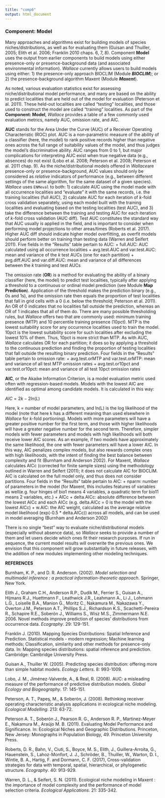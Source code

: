 ---
title: "comp6"
output: html_document
---

### **Component: Model**

Many approaches and algorithms exist for building models of species niches/distributions, as well as for evaluating them (Guisan and Thuiller, 2005; Elith et al. 2006; Franklin 2010 chaps. 6, 7, 8). Component **Model** uses the output from earlier components to build models using either presence-only or presence-background data (and associated environmental information). *Wallace* currently allows users to build models using either: 1) the presence-only approach BIOCLIM (Module ***BIOCLIM***); or 2) the presence-background algorithm Maxent (Module ***Maxent***). 

As noted, various evaluation statistics exist for assessing niche/distributional model performance, and many are based on the ability to predict localities that are held out of the model for evaluation (Peterson et al. 2011). These held-out localities are called "testing" localities, and those used to construct the model are called "training" localities. As part of the **Component: Model**, *Wallace* provides a table of a few commonly used evaluation metrics, namely AUC, omission rate, and AIC. 

**AUC** stands for the Area Under the Curve (AUC) of a Receiver Operating Characteristic (ROC) plot. AUC is a non-parametric measure of the ability of a classifier (here, the model) to rank positive records higher than negative ones across the full range of suitability values of the model, and thus judges the model's discriminative ability. AUC ranges from 0 to 1, but major complications for interpreting AUC exist when true negative data (e.g., absences) do not exist (Lobo et al. 2008; Peterson et al. 2008; Peterson et al. 2011 chap. 9). As the niche/distributional models offered in *Wallace*are presence-only or presence-background, AUC values should only be considered as *relative* indicators of performance (e.g., between different settings of the same algorithm, for the same dataset of a given species). *Wallace* uses `ENMeval` to both: 1) calculate AUC using the model made with all occurrence localities and "evaluate" it with the same records, i.e. the training localities (full AUC), 2) calculate AUC for each iteration of *k*-fold cross validation  separately, using each model built with the training localities and evaluating based on the testing localities (test AUC), and 3) take the difference between the training and testing AUC for each iteration of *k*-fold cross validation (AUC diff). Test AUC constitutes the standard way that AUC usually is applied in the field, and is important to consider when performing model projections to other areas/times (Roberts et al. 2017). Higher AUC diff should indicate higher model overfitting, as overfit models should perform better on training than testing data (Warren and Seifert 2011). Five fields in the "Results" table pertain to AUC:
 +	full.AUC: AUC calculated using all occurrence localities
 +	avg.test.AUC and var.test.AUC: mean and variance of the *k* test AUCs (one for each partition)
 +	avg.diff.AUC and var.diff.AUC: mean and variance of all differences between the *k* training and test AUCs  

The omission rate (**OR**) is a method for evaluating the ability of a  binary classifier (here, the model) to predict test localities, typically after applying a threshold to a continuous or ordinal model prediction (see Module **Map Prediction**). Application of the threshold makes the prediction binary (e.g., 0s and 1s), and the omission rate then equals the proportion of test localities that fall in grid cells with a 0 (i.e. below the threshold; Peterson et al. 2011). An OR of 0 indicates that no localities fall outside the prediction, whereas an OR of 1 indicates that all of them do. There are many possible thresholding rules, but *Wallace* offers two that are commonly used: minimum training presence (MTP) and 10 percentile training presence (10pct). MTP is the lowest suitability score for any occurrence localities used to train the model. 10pct is the lowest suitability score for such localities after excluding the lowest 10% of them. Thus, 10pct is more strict than MTP. As with AUC, *Wallace* calculates OR for each partition; it does so by applying a threshold to the continuous prediction and finding the proportion of testing localities that fall outside the resulting binary prediction. Four fields in the "Results" table pertain to omission rate:
 +	avg.test.orMTP and var.test.orMTP: mean and variance of all test MTP omission rates
 +	avg.test.or10pct and var.test.or10pct: mean and variance of all test 10pct omission rates  

**AIC**, or the Akaike Information Criterion, is a model evaluation metric used often with regression-based models. Models with the lowest AIC are identified as optimal among candidate models. It is calculated in this way:

$AIC = 2k - 2ln(L)$

Here, k = number of model parameters, and ln(L) is the log likelihood of the model (note that here k has a different meaning than used elsewhere in *Wallace* for *k*-fold portioning). Models with more parameters will have a greater positive number for the first term, and those with higher likelihoods will have a greater negative number for the second term. Therefore, simpler models with fewer parameters and models with high likelihoods will both receive lower AIC scores. As an example, if two models have approximately the same likelihood, the one with fewer parameters will have a lower AIC. In this way, AIC penalizes complex models, but also rewards complex ones with high likelihoods, with the intent of finding the best balance between complexity and fit (Burnham and Anderson 2002). For Maxent, *Wallace* calculates AICc (corrected for finite sample sizes) using the methodology outlined in Warren and Seifert (2011); it does not calculate AIC for BIOCLIM. AIC is calculated on the full model only, and thus does not consider partitions. Four fields in the "Results" table pertain to AIC:
 +	nparm: number of parameters in the model (for Maxent, this includes features of variables as well(e.g. four hinges of bio1 means 4 variables, a quadratic term for bio11 means 2 variables, etc.)
 +	AICc
 +	delta.AICc: absolute difference between the lowest AICc and each AICc (e.g. delta.AICc = 0 is the model with the lowest AICc)
 +	w.AIC: the AIC weight, calculated as the average relative model likelihood (exp(-0.5 * delta.AICc)) across all models, and can be used in model averaging (Burnham and Anderson 2002)  

There is no single "best" way to evaluate niche/distributional models (especially without absence data), so *Wallace* seeks to provide a number of them and let users decide which ones fit their research purposes. If run in sequence, the current model results will overwrite the previous ones. We envision that this component will grow substantially in future releases, with the addition of new modules implementing other modeling techniques.

**REFERENCES**

Burnham, K. P., and D. R. Anderson. (2002). *Model selection and multimodel inference : a practical information-theoretic approach*. Springer, New York.

Elith J., Graham C.H., Anderson R.P., Dudík M., Ferrier S., Guisan A., Hijmans R.J., Huettmann F., Leathwick J.R., Leahmann A., Li J., Lohmann L.G., Loiselle B.A., Manion G., Moritz C., Nakamura M., Nakazawa Y., Overton J.M., Peterson A.T., Phillips S.J., Richardson K.S., Scachetti-Pereira R., Schapire R.E., Soberón J., Williams S., Wisz M.S., Zimmermann N.E. 2006. Novel methods improve prediction of species' distributions from occurrence data. *Ecography*. 29: 129-151.

Franklin J. (2010). Mapping Species Distributions: Spatial Inference and Prediction. Statistical models - modern regression; Machine learning methods; Classification, similarity and other methods for presence-only data. In: Mapping species distributions: spatial inference and prediction. Cambridge: Cambridge University Press.

Guisan A., Thuiller W. (2005). Predicting species distribution: offering more than simple habitat models. *Ecology Letters*. 8: 993-1009.

Lobo, J. M., Jiménez-Valverde, A., & Real, R. (2008). AUC: a misleading measure of the performance of predictive distribution models. *Global Ecology and Biogeography*. 17: 145-151.

Peterson, A. T., Papeş, M., & Soberón, J. (2008). Rethinking receiver operating characteristic analysis applications in ecological niche modeling. *Ecological Modelling*. 213: 63-72.

Peterson A. T., Soberón J., Pearson R. G., Anderson R. P., Martinez-Meyer E., Nakamura M., Araújo M. B. (2011). Evaluating Model Performance and Significance. In: Ecological Niches and Geographic Distributions. Princeton, New Jersey: Monographs in Population Biology, 49. Princeton University Press.

Roberts, D. R., Bahn, V., Ciuti, S., Boyce, M. S., Elith, J., Guillera-Arroita, G., Hauenstein, S., Lahoz-Monfort, J. J., Schröder, B., Thuiller, W., Warton, D. I., Wintle, B. A., Hartig, F. and Dormann, C. F. (2017), Cross-validation strategies for data with temporal, spatial, hierarchical, or phylogenetic structure. *Ecography*. 40: 913-929.

Warren, D. L., & Seifert, S. N. (2011). Ecological niche modeling in Maxent : the importance of model complexity and the performance of model selection criteria. *Ecological Applications*. 21: 335-342.
